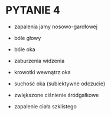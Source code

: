 # PYTANIE 4

\textcolor{red}{LISTA WAŻNYCH EFEKTÓW UBOCZNYCH:} 

- zapalenia jamy nosowo-gardłowej

- bóle głowy

- bóle oka

- zaburzenia widzenia

- krowotki wewnątrz oka

- suchość oka (subiektywne odczucie)

- zwiększone ciśnienie śródgałkowe 

- zapalenie ciała szklistego


